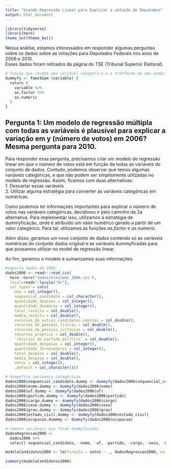 ```yaml
---
title: "Usando Regressão Linear para Explicar a votação de Deputados"
output: html_document
---
```


```r
library(tidyverse)
library(here)
theme_set(theme_bw())
```

Nessa análise, estamos interessados em responder algumas perguntas sobre os dados sobre as votações para Deputados Federais nos anos de 2006 e 2010.  
Esses dados foram retirados da página do TSE (Tribunal Superior Eleitoral).  


```r
# função que recebe uma variável categórica e a tranforma em uma numérica
dummyfy <- function (variable) {
  return (
    variable %>% 
    as.factor %>% 
    as.numeric
  )
}
```


## Pergunta 1: Um modelo de regressão múltipla com todas as variáveis é plausível para explicar a variação em y (número de votos) em 2006? Mesma pergunta para 2010. 

Para responder essa pergunta, precisamos criar um modelo de regressão linear em que o número de votos está em função de todas as variáveis do conjunto de dados. Contudo, podemos observar que temos algumas variáveis categóricas, e que não podem ser simplismente utilizadas no modelo de regressão. Assim, ficamos com duas alternativas:  
1. Descartar essas variáveis  
2. Utilizar alguma estratégia para converter as variáveis categóricas em numéricas.

Como podemos ter informações importantes para explicar o número de votos nas variáveis categóricas, decidimos ir pelo caminho da 2a alternativa.
Para implementar isso, utilizamos a estratégia de dummyficação, onde é atribuído um valor numérico gerado a partir de um valor categórico.
Para tal, utilizamos as funções *as.factor* e *as.numeric*.

Além disso, geramos um novo conjunto de dados contendo só as variáveis numéricas do conjunto dados original e as variáveis dummyficadas para que possamos utilizar no model de regressão linear.

Ao fim, geramos o modelo e sumarizamos suas informações.
```r
#importa dados de 2006
dados2006 <- readr::read_csv(
  here::here('dados/eleicoes_2006.csv'), 
  local=readr::locale("br"),
  col_types = cols(
    ano = col_integer(),
    sequencial_candidato = col_character(),
    quantidade_doacoes = col_integer(),
    quantidade_doadores = col_integer(),
    total_receita = col_double(),
    media_receita = col_double(),
    recursos_de_outros_candidatos.comites = col_double(),
    recursos_de_pessoas_fisicas = col_double(),
    recursos_de_pessoas_juridicas = col_double(),
    recursos_proprios = col_double(),
    `recursos_de_partido_politico` = col_double(),
    quantidade_despesas = col_integer(),
    quantidade_fornecedores = col_integer(),
    total_despesa = col_double(),
    media_despesa = col_double(),
    votos = col_integer(),
    .default = col_character()))

# dummyfica variáveis categóricas
dados2006$sequencial_candidato.dummy <- dummyfy(dados2006$sequencial_candidato)
dados2006$nome.dummy <- dummyfy(dados2006$nome)
dados2006$uf.dummy <- dummyfy(dados2006$uf)
dados2006$partido.dummy <- dummyfy(dados2006$partido)
dados2006$cargo.dummy <- dummyfy(dados2006$cargo)
dados2006$sexo.dummy <- dummyfy(dados2006$sexo)
dados2006$grau.dummy <- dummyfy(dados2006$grau)
dados2006$estado_civil.dummy <- dummyfy(dados2006$estado_civil)
dados2006$ocupacao.dummmy <- dummyfy(dados2006$ocupacao)

# remove variáveis que foram dummyficadas
dadosRegressao2006 <- 
  dados2006 %>%
  select(-sequencial_candidato, -nome, -uf, -partido, -cargo, -sexo, -grau, -estado_civil, -ocupacao)

modeloCandidatos2006 <- lm(formula = votos ~ ., dadosRegressao2006, na.action = na.omit)

summary(modeloCandidatos2006)
```


























